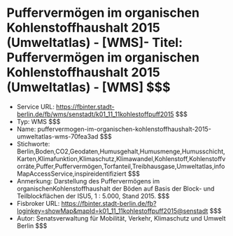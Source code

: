 # Puffervermögen im organischen Kohlenstoffhaushalt 2015 (Umweltatlas) - [WMS]- Titel: Puffervermögen im organischen Kohlenstoffhaushalt 2015 (Umweltatlas) - [WMS] $$$
- Service URL: https://fbinter.stadt-berlin.de/fb/wms/senstadt/k01_11_11kohlestoffpuff2015 $$$
- Typ: WMS $$$
- Name: puffervermogen-im-organischen-kohlenstoffhaushalt-2015-umweltatlas-wms-70fea3ad $$$
- Stichworte: Berlin,Boden,CO2,Geodaten,Humusgehalt,Humusmenge,Humusschicht,Karten,Klimafunktion,Klimaschutz,Klimawandel,Kohlenstoff,Kohlenstoffvorräte,Puffer,Puffervermögen,Torfanteil,Treibhausgase,Umweltatlas,infoMapAccessService,inspireidentifiziert $$$
- Anmerkung: Darstellung des Puffervermögens im organischenKohlenstoffhaushalt der Böden auf Basis der Block- und Teilblockflächen der ISU5, 1 : 5.000, Stand 2015. $$$
- Fisbroker URL: https://fbinter.stadt-berlin.de/fb?loginkey=showMap&mapId=k01_11_11kohlestoffpuff2015@senstadt $$$
- Autor: Senatsverwaltung für Mobilität, Verkehr, Klimaschutz und Umwelt Berlin $$$
